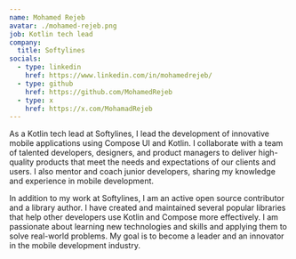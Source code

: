 ```yaml
---
name: Mohamed Rejeb
avatar: ./mohamed-rejeb.png
job: Kotlin tech lead
company:
  title: Softylines
socials:
  - type: linkedin
    href: https://www.linkedin.com/in/mohamedrejeb/
  - type: github
    href: https://github.com/MohamedRejeb
  - type: x
    href: https://x.com/MohamadRejeb
---
```


As a Kotlin tech lead at Softylines, I lead the development of innovative mobile applications using Compose UI and Kotlin. I collaborate with a team of talented developers, designers, and product managers to deliver high-quality products that meet the needs and expectations of our clients and users. I also mentor and coach junior developers, sharing my knowledge and experience in mobile development.

In addition to my work at Softylines, I am an active open source contributor and a library author. I have created and maintained several popular libraries that help other developers use Kotlin and Compose more effectively. I am passionate about learning new technologies and skills and applying them to solve real-world problems. My goal is to become a leader and an innovator in the mobile development industry.
